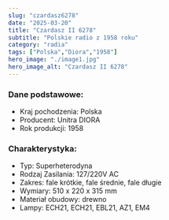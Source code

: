 ```yaml
---
slug: "czardasz6278"
date: "2025-03-20"
title: "Czardasz II 6278"
subtitle: "Polskie radio z 1958 roku"
category: "radia"
tags: ["Polska","Diora","1958"]
hero_image: "./image1.jpg"
hero_image_alt: "Czardasz II 6278"
---
```


### Dane podstawowe:

- Kraj pochodzenia: Polska
- Producent: Unitra DIORA
- Rok produkcji: 1958

### Charakterystyka:

- Typ: Superheterodyna
- Rodzaj Zasilania: 127/220V AC
- Zakres: fale krótkie, fale średnie, fale długie
- Wymiary: 510 x 220 x 315 mm
- Materiał obudowy: drewno
- Lampy: ECH21, ECH21, EBL21, AZ1, EM4
